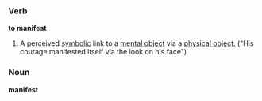 ===Verb===
'''to manifest'''

#A perceived [[symbolic]] link to a [[mental object]] via a [[physical object.]] ("His courage manifested itself via the look on his face")

===Noun===
'''manifest'''

<!-- is there also an adjectival sense? -->
